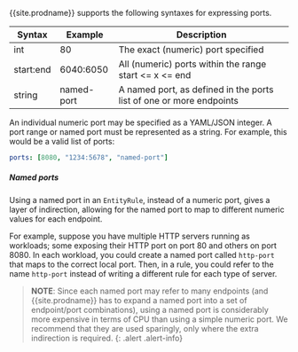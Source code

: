 {{site.prodname}} supports the following syntaxes for expressing ports.

| Syntax     | Example    | Description |
|------------|------------|-------------|
| int        | 80         | The exact (numeric) port specified 
| start:end  | 6040:6050  | All (numeric) ports within the range start <= x <= end
| string     | named-port | A named port, as defined in the ports list of one or more endpoints

An individual numeric port may be specified as a YAML/JSON integer.  A port range or
named port must be represented as a string.  For example, this would be a valid list of ports:
```yaml
ports: [8080, "1234:5678", "named-port"]
```

##### Named ports

Using a named port in an `EntityRule`, instead of a numeric port, gives a layer of indirection, 
allowing for the named port to map to different numeric values for each endpoint.  

For example, suppose you have multiple HTTP servers running as workloads; some exposing their HTTP 
port on port 80 and others on port 8080. In each workload, you could create a named port called 
`http-port` that maps to the correct local port.  Then, in a rule, you could refer to the name 
`http-port` instead of writing a different rule for each type of server.

> **NOTE**: Since each named port may refer to many endpoints (and {{site.prodname}} has to expand a named port into
> a set of endpoint/port combinations), using a named port is considerably more expensive in terms 
> of CPU than using a simple numeric port.  We recommend that they are used sparingly, only where 
> the extra indirection is required.
{: .alert .alert-info}
